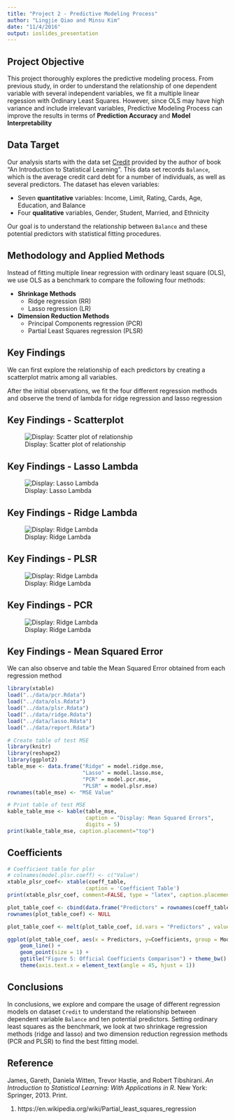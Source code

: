 ```yaml
---
title: "Project 2 - Predictive Modeling Process"
author: "Lingjie Qiao and Minsu Kim"
date: "11/4/2016"
output: ioslides_presentation
---
```


## Project Objective
This project thoroughly explores the predictive modeling process. From previous study, in order to understand the relationship of one dependent variable with several independent variables, we fit a multiple linear regession with Ordinary Least Squares. However, since OLS may have high variance and include irrelevant variables, Predictive Modeling Process can improve the results in terms of **Prediction Accuracy** and **Model Interpretability**

## Data Target
Our analysis starts with the data set [Credit](http://www-bcf.usc.edu/~gareth/ISL/Credit.csv) provided by the author of book "An Introduction to Statistical Learning". This data set records `Balance`, which is the average credit card debt for a number of individuals, as well as several predictors. The dataset has eleven variables:

<div class="blue">
- Seven **quantitative** variables: Income, Limit, Rating, Cards, Age, Education, and Balance
- Four **qualitative** variables, Gender, Student, Married, and Ethnicity
</div>

Our goal is to understand the relationship between `Balance` and these potential predictors with statistical fitting procedures.


## Methodology and Applied Methods

Instead of fitting multiple linear regression with ordinary least square (OLS), we use OLS as a benchmark to compare the following four methods: 

- **Shrinkage Methods**
    - Ridge regression (RR)
    - Lasso regression (LR)
- **Dimension Reduction Methods**
    - Principal Components regression (PCR)
    - Partial Least Squares regression (PLSR)

## Key Findings

We can first explore the relationship of each predictors by creating a scatterplot matrix among all variables.

After the initial observations, we fit the four different regression methods and observe the trend of lambda for ridge regression and lasso regression

## Key Findings - Scatterplot

![Display: Scatter plot of relationship](../images/scatterplot-matrix.png)

## Key Findings - Lasso Lambda

![Display: Lasso Lambda](../images/lasso-lambda.png)

## Key Findings - Ridge Lambda

![Display: Ridge Lambda](../images/ridge-lambda.png)

## Key Findings - PLSR

![Display: Ridge Lambda](../images/plsr-combs.png)

## Key Findings - PCR

![Display: Ridge Lambda](../images/pcr-combs.png)

## Key Findings - Mean Squared Error

We can also observe and table the Mean Squared Error obtained from each regression method

```r
library(xtable)
load("../data/pcr.Rdata")
load("../data/ols.Rdata")
load("../data/plsr.Rdata")
load("../data/ridge.Rdata")
load("../data/lasso.Rdata")
load("../data/report.Rdata")
```

```r
# Create table of test MSE
library(knitr)
library(reshape2)
library(ggplot2)
table_mse <- data.frame("Ridge" = model.ridge.mse,
                        "Lasso" = model.lasso.mse,
                        "PCR" = model.pcr.mse,
                        "PLSR" = model.plsr.mse)
rownames(table_mse) <- "MSE Value"

# Print table of test MSE
kable_table_mse <- kable(table_mse,
                         caption = "Display: Mean Squared Errors",
                         digits = 5)
print(kable_table_mse, caption.placement="top")
```

## Coefficients

```r
# Coefficient table for plsr
# colnames(model.plsr.coeff) <- c("Value")
xtable_plsr_coef<- xtable(coeff_table, 
                         caption = 'Coefficient Table')
print(xtable_plsr_coef, comment=FALSE, type = "latex", caption.placement = 'top')
```

```r

plot_table_coef <- cbind(data.frame("Predictors" = rownames(coeff_table)), coeff_table)
rownames(plot_table_coef) <- NULL

plot_table_coef <- melt(plot_table_coef, id.vars = "Predictors" , value.name= "Coefficients", variable.name= "Models")

ggplot(plot_table_coef, aes(x = Predictors, y=Coefficients, group = Models, colour = Models)) +
    geom_line() +
    geom_point(size = 1) +
    ggtitle("Figure 5: Official Coefficients Comparison") + theme_bw() + 
    theme(axis.text.x = element_text(angle = 45, hjust = 1))
```


## Conclusions

In conclusions, we explore and compare the usage of different regression models on dataset `Credit` to understand the relationship between dependent variable `Balance` and ten potential predictors. Setting ordinary least squares as the benchmark, we look at two shrinkage regression methods (ridge and lasso) and two dimension reduction regression methods (PCR and PLSR) to find the best fitting model.

## Reference

James, Gareth, Daniela Witten, Trevor Hastie, and Robert Tibshirani. _An Introduction to Statistical Learning: With Applications in R_. New York: Springer, 2013. Print.

1. https://en.wikipedia.org/wiki/Partial_least_squares_regression

